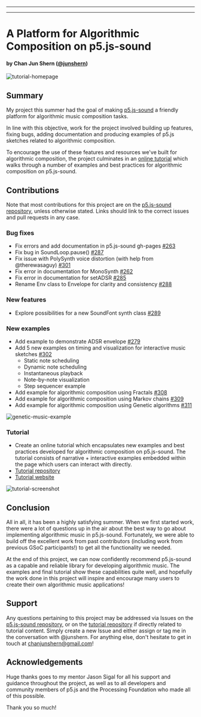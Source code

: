 
  ---
  
  ---
  # A Platform for Algorithmic Composition on p5.js-sound
#### by Chan Jun Shern ([@junshern](https://github.com/JunShern))

![tutorial-homepage](https://raw.githubusercontent.com/JunShern/algorithmic-music-tutorial/main/screenshots/home.png)

## Summary

My project this summer had the goal of making [p5.js-sound](https://github.com/processing/p5.js-sound) a friendly platform for algorithmic music composition tasks.

In line with this objective, work for the project involved building up features, fixing bugs, adding documentation and producing examples of p5.js sketches related to algorithmic composition.

To encourage the use of these features and resources we've built for algorithmic composition, the project culminates in an [online tutorial](https://junshern.github.io/algorithmic-music-tutorial/) which walks through a number of examples and best practices for algorithmic composition on p5.js-sound.

## Contributions
Note that most contributions for this project are on the [p5.js-sound repository](https://github.com/processing/p5.js-sound), unless otherwise stated. Links should link to the correct issues and pull requests in any case.

### Bug fixes
- Fix errors and add documentation in p5.js-sound gh-pages [#263](https://github.com/processing/p5.js-sound/issues/263)
- Fix bug in SoundLoop.pause() [#287](https://github.com/processing/p5.js-sound/pull/287)
- Fix issue with PolySynth voice distortion (with help from @therewasaguy) [#301](https://github.com/processing/p5.js-sound/issues/301)
- Fix error in documentation for MonoSynth [#262](https://github.com/processing/p5.js-sound/pull/262)
- Fix error in documentation for setADSR [#285](https://github.com/processing/p5.js-sound/pull/285)
- Rename Env class to Envelope for clarity and consistency [#288](https://github.com/processing/p5.js-sound/pull/288)

### New features
- Explore possibilities for a new SoundFont synth class [#289](https://github.com/processing/p5.js-sound/issues/289)

### New examples
- Add example to demonstrate ADSR envelope [#279](https://github.com/processing/p5.js-sound/pull/279)
- Add 5 new examples on timing and visualization for interactive music sketches [#302](https://github.com/processing/p5.js-sound/pull/302)
  - Static note scheduling
  - Dynamic note scheduling
  - Instantaneous playback
  - Note-by-note visualization
  - Step sequencer example
- Add example for algorithmic composition using Fractals [#308](https://github.com/processing/p5.js-sound/pull/308)
- Add example for algorithmic composition using Markov chains [#309](https://github.com/processing/p5.js-sound/pull/309)
- Add example for algorithmic composition using Genetic algorithms [#311](https://github.com/processing/p5.js-sound/pull/311)

![genetic-music-example](https://raw.githubusercontent.com/JunShern/algorithmic-music-tutorial/main/screenshots/sketch-fullscreen.PNG)

### Tutorial
- Create an online tutorial which encapsulates new examples and best practices developed for algorithmic composition on p5.js-sound. The tutorial consists of narrative + interactive examples embedded within the page which users can interact with directly.
- [Tutorial repository](https://github.com/JunShern/explorable-algcomp)
- [Tutorial website](https://junshern.github.io/algorithmic-music-tutorial/)

![tutorial-screenshot](https://raw.githubusercontent.com/JunShern/algorithmic-music-tutorial/main/screenshots/sketch1.PNG)

## Conclusion
All in all, it has been a highly satisfying summer. When we first started work, there were a lot of questions up in the air about the best way to go about implementing algorithmic music in p5.js-sound. Fortunately, we were able to build off the excellent work from past contributors (including work from previous GSoC participants!) to get all the functionality we needed. 

At the end of this project, we can now confidently recommend p5.js-sound as a capable and reliable library for developing algorithmic music. The examples and final tutorial show these capabilities quite well, and hopefully the work done in this project will inspire and encourage many users to create their own algorithmic music applications!

## Support

Any questions pertaining to this project may be addressed via Issues on the [p5.js-sound repository](https://github.com/processing/p5.js-sound), or on the [tutorial repository](https://github.com/JunShern/explorable-algcomp) if directly related to tutorial content. Simply create a new Issue and either assign or tag me in the conversation with @junshern. For anything else, don't hesitate to get in touch at chanjunshern@gmail.com!

## Acknowledgements

Huge thanks goes to my mentor Jason Sigal for all his support and guidance throughout the project, as well as to all developers and community members of p5.js and the Processing Foundation who made all of this possible. 

Thank you so much!

  